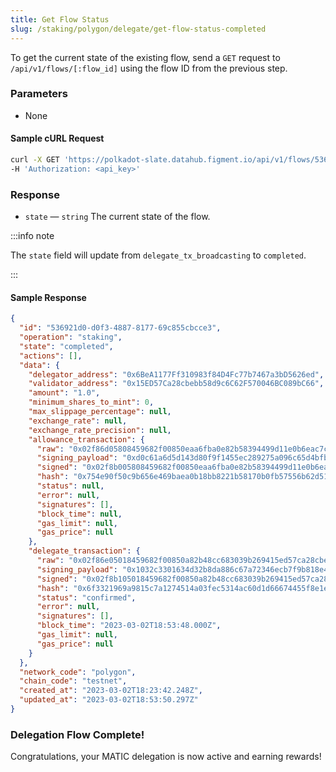 ```yaml
---
title: Get Flow Status
slug: /staking/polygon/delegate/get-flow-status-completed
---
```


To get the current state of the existing flow, send a `GET` request to `/api/v1/flows/[:flow_id]` using the flow ID from the previous step.

### Parameters

- None

#### Sample cURL Request

```bash
curl -X GET 'https://polkadot-slate.datahub.figment.io/api/v1/flows/536921d0-d0f3-4887-8177-69c855cbcce3' \
-H 'Authorization: <api_key>'
```

### Response

- `state` &mdash; `string` The current state of the flow.

:::info note

The `state` field will update from `delegate_tx_broadcasting` to `completed`.

:::

#### Sample Response

```json {4,26-37}
{
  "id": "536921d0-d0f3-4887-8177-69c855cbcce3",
  "operation": "staking",
  "state": "completed",
  "actions": [],
  "data": {
    "delegator_address": "0x6BeA1177Ff310983f84D4Fc77b7467a3bD5626ed",
    "validator_address": "0x15ED57Ca28cbebb58d9c6C62F570046BC089bC66",
    "amount": "1.0",
    "minimum_shares_to_mint": 0,
    "max_slippage_percentage": null,
    "exchange_rate": null,
    "exchange_rate_precision": null,
    "allowance_transaction": {
      "raw": "0x02f86d05808459682f00850eaa6fba0e82b58394499d11e0b6eac7c0593d8fb292dcbbf815fb29ae80b844095ea7b300000000000000000000000000200ea4ee292e253e6ca07dba5edc07c8aa37a3ffffffffffffffffffffffffffffffffffffffffffffffffffffffffffffffffc0",
      "signing_payload": "0xd0c61a6d5d143d80f9f1455ec289275a096c65d4bfb89afb981857835c0106a6",
      "signed": "0x02f8b005808459682f00850eaa6fba0e82b58394499d11e0b6eac7c0593d8fb292dcbbf815fb29ae80b844095ea7b300000000000000000000000000200ea4ee292e253e6ca07dba5edc07c8aa37a3ffffffffffffffffffffffffffffffffffffffffffffffffffffffffffffffffc001a0a9cac4be7a0c56d6ed520814958b94d4385b1ac7d791485f85c6c58fa53e0d8aa002f14d836c1b5090b12ef16566056abd57e6fce013a759e444d925b8951633ea",
      "hash": "0x754e90f50c9b656e469baea0b18bb8221b58170b0fb57556b62d51c60d494af9",
      "status": null,
      "error": null,
      "signatures": [],
      "block_time": null,
      "gas_limit": null,
      "gas_price": null
    },
    "delegate_transaction": {
      "raw": "0x02f86e05018459682f00850a82b48cc683039b269415ed57ca28cbebb58d9c6c62f570046bc089bc6680b8446ab150710000000000000000000000000000000000000000000000000de0b6b3a76400000000000000000000000000000000000000000000000000000000000000000000c0",
      "signing_payload": "0x1032c3301634d32b8da886c67a72346ecb7f9b818e43c5675797233d2e0ecdac",
      "signed": "0x02f8b105018459682f00850a82b48cc683039b269415ed57ca28cbebb58d9c6c62f570046bc089bc6680b8446ab150710000000000000000000000000000000000000000000000000de0b6b3a76400000000000000000000000000000000000000000000000000000000000000000000c001a0d296fcf71df637b5642425980baa23ad635e18d8a321791a015a4458c53e3684a01eb9e8493d106997e66d065aa7a914b297bde333d7376c9f0869ce3d5bdc7388",
      "hash": "0x6f3321969a9815c7a1274514a03fec5314ac60d1d66674455f8e1e1941f870d4",
      "status": "confirmed",
      "error": null,
      "signatures": [],
      "block_time": "2023-03-02T18:53:48.000Z",
      "gas_limit": null,
      "gas_price": null
    }
  },
  "network_code": "polygon",
  "chain_code": "testnet",
  "created_at": "2023-03-02T18:23:42.248Z",
  "updated_at": "2023-03-02T18:53:50.297Z"
}
```

### Delegation Flow Complete!

Congratulations, your MATIC delegation is now active and earning rewards!
